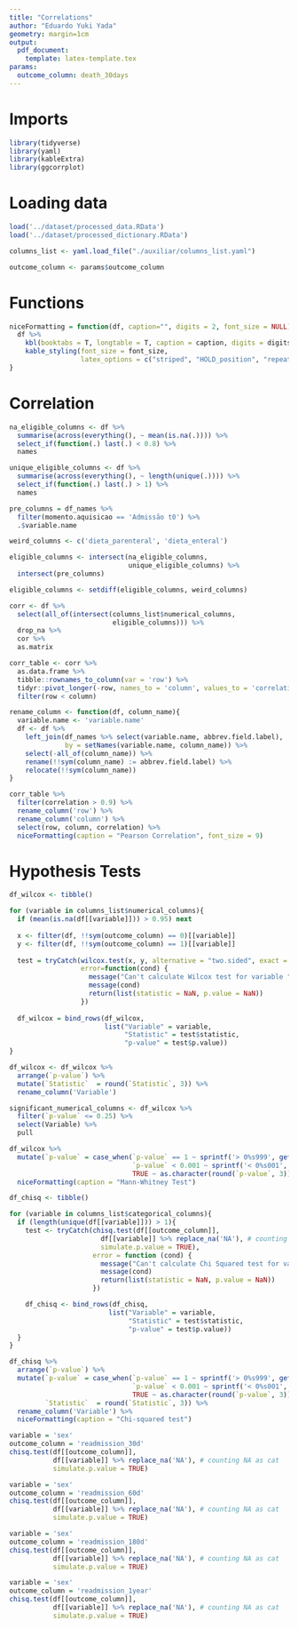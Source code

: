 ```yaml
---
title: "Correlations"
author: "Eduardo Yuki Yada"
geometry: margin=1cm
output: 
  pdf_document:
    template: latex-template.tex
params:
  outcome_column: death_30days
---
```


# Imports

```r
library(tidyverse)
library(yaml)
library(kableExtra)
library(ggcorrplot)
```

# Loading data

```r
load('../dataset/processed_data.RData') 
load('../dataset/processed_dictionary.RData') 

columns_list <- yaml.load_file("./auxiliar/columns_list.yaml")

outcome_column <- params$outcome_column
```

# Functions

```r
niceFormatting = function(df, caption="", digits = 2, font_size = NULL){
  df %>%
    kbl(booktabs = T, longtable = T, caption = caption, digits = digits, format = "latex") %>%
    kable_styling(font_size = font_size,
                  latex_options = c("striped", "HOLD_position", "repeat_header"))
}
```

# Correlation

```r
na_eligible_columns <- df %>% 
  summarise(across(everything(), ~ mean(is.na(.)))) %>%
  select_if(function(.) last(.) < 0.8) %>%
  names

unique_eligible_columns <- df %>% 
  summarise(across(everything(), ~ length(unique(.)))) %>%
  select_if(function(.) last(.) > 1) %>%
  names

pre_columns = df_names %>%
  filter(momento.aquisicao == 'Admissão t0') %>%
  .$variable.name

weird_columns <- c('dieta_parenteral', 'dieta_enteral')

eligible_columns <- intersect(na_eligible_columns,
                              unique_eligible_columns) %>%
  intersect(pre_columns)

eligible_columns <- setdiff(eligible_columns, weird_columns)

corr <- df %>% 
  select(all_of(intersect(columns_list$numerical_columns,
                          eligible_columns))) %>%
  drop_na %>%
  cor %>%
  as.matrix

corr_table <- corr %>%
  as.data.frame %>%
  tibble::rownames_to_column(var = 'row') %>% 
  tidyr::pivot_longer(-row, names_to = 'column', values_to = 'correlation') %>%
  filter(row < column)

rename_column <- function(df, column_name){
  variable.name <- 'variable.name'
  df <- df %>%
    left_join(df_names %>% select(variable.name, abbrev.field.label),
              by = setNames(variable.name, column_name)) %>%
    select(-all_of(column_name)) %>%
    rename(!!sym(column_name) := abbrev.field.label) %>%
    relocate(!!sym(column_name))
}

corr_table %>%  
  filter(correlation > 0.9) %>%
  rename_column('row') %>%
  rename_column('column') %>%
  select(row, column, correlation) %>%
  niceFormatting(caption = "Pearson Correlation", font_size = 9)
```

# Hypothesis Tests

```r
df_wilcox <- tibble()

for (variable in columns_list$numerical_columns){
  if (mean(is.na(df[[variable]])) > 0.95) next
  
  x <- filter(df, !!sym(outcome_column) == 0)[[variable]]
  y <- filter(df, !!sym(outcome_column) == 1)[[variable]]
  
  test = tryCatch(wilcox.test(x, y, alternative = "two.sided", exact = FALSE), 
                  error=function(cond) {
                    message("Can't calculate Wilcox test for variable ", variable)
                    message(cond)
                    return(list(statistic = NaN, p.value = NaN))
                  })
  
  df_wilcox = bind_rows(df_wilcox,
                        list("Variable" = variable, 
                             "Statistic" = test$statistic,
                             "p-value" = test$p.value))
}

df_wilcox <- df_wilcox %>%
  arrange(`p-value`) %>%
  mutate(`Statistic`  = round(`Statistic`, 3)) %>%
  rename_column('Variable')

significant_numerical_columns <- df_wilcox %>%
  filter(`p-value` <= 0.25) %>%
  select(Variable) %>%
  pull

df_wilcox %>%
  mutate(`p-value` = case_when(`p-value` == 1 ~ sprintf('> 0%s999', getOption("OutDec")), 
                               `p-value` < 0.001 ~ sprintf('< 0%s001', getOption("OutDec")), 
                               TRUE ~ as.character(round(`p-value`, 3)))) %>%
  niceFormatting(caption = "Mann-Whitney Test")
```

```r
df_chisq <- tibble()

for (variable in columns_list$categorical_columns){
  if (length(unique(df[[variable]])) > 1){
    test <- tryCatch(chisq.test(df[[outcome_column]], 
                       df[[variable]] %>% replace_na('NA'), # counting NA as cat
                       simulate.p.value = TRUE),
                     error = function (cond) {
                       message("Can't calculate Chi Squared test for variable ", variable)
                       message(cond)
                       return(list(statistic = NaN, p.value = NaN))
                     })

    df_chisq <- bind_rows(df_chisq,
                         list("Variable" = variable,
                              "Statistic" = test$statistic, 
                              "p-value" = test$p.value))
  }
}

df_chisq %>%
  arrange(`p-value`) %>%
  mutate(`p-value` = case_when(`p-value` == 1 ~ sprintf('> 0%s999', getOption("OutDec")), 
                               `p-value` < 0.001 ~ sprintf('< 0%s001', getOption("OutDec")), 
                               TRUE ~ as.character(round(`p-value`, 3))),
         `Statistic`  = round(`Statistic`, 3)) %>%
  rename_column('Variable') %>%
  niceFormatting(caption = "Chi-squared test")
```

```r
variable = 'sex'
outcome_column = 'readmission_30d'
chisq.test(df[[outcome_column]], 
           df[[variable]] %>% replace_na('NA'), # counting NA as cat
           simulate.p.value = TRUE)

variable = 'sex'
outcome_column = 'readmission_60d'
chisq.test(df[[outcome_column]], 
           df[[variable]] %>% replace_na('NA'), # counting NA as cat
           simulate.p.value = TRUE)

variable = 'sex'
outcome_column = 'readmission_180d'
chisq.test(df[[outcome_column]], 
           df[[variable]] %>% replace_na('NA'), # counting NA as cat
           simulate.p.value = TRUE)

variable = 'sex'
outcome_column = 'readmission_1year'
chisq.test(df[[outcome_column]], 
           df[[variable]] %>% replace_na('NA'), # counting NA as cat
           simulate.p.value = TRUE)
```

